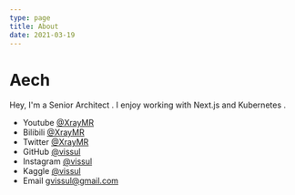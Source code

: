 ```yaml
---
type: page
title: About
date: 2021-03-19
---
```


# Aech

Hey, I'm a Senior  Architect . I enjoy working with Next.js and Kubernetes .

- Youtube [@XrayMR](https://www.youtube.com/channel/UCI99yBW4quEsPUYLteQ6Jkw)
- Bilibili [@XrayMR](https://space.bilibili.com/57268296)
- Twitter [@XrayMR](https://twitter.com/vissul)
- GitHub [@vissul](https://github.com/vissul)
- Instagram [@vissul](https://instagram.com/vissul)
- Kaggle [@vissul](https://www.kaggle.com/mrking2019)
- Email gvissul@gmail.com
